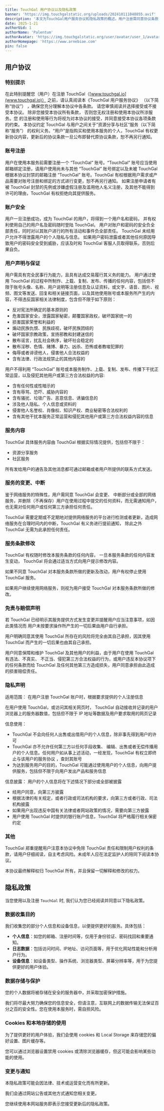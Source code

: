 ```yaml
---
title: TouchGal 用户协议以及隐私政策
banner: 'https://img.touchgalstatic.org/uploads/202410111048855.avif'
description: '本文为TouchGal用户服务协议和隐私政策的概述。用户注册需同意协议条款，账号安全由用户负责。用户需遵守法律法规，不得发布违法或侵权内容。TouchGal提供资源分享和社区服务，可能变更或中断服务。隐私政策说明收集个人信息、日志数据和设备信息的目的，数据将加密存储并采取保护措施。使用cookies和本地存储优化用户体验。协议和隐私政策可能更新，继续使用即视为接受变更。'
date: 2025-1-21
authorUid: 1
authorName: 'Palentum'
authorAvatar: 'https://img.touchgalstatic.org/user/avatar/user_1/avatar-mini.avif'
authorHomepage: 'https://www.arnebiae.com'
pin: false
---
```


## 用户协议

### 特别提示

在此特别提醒您（用户）在注册 TouchGal（[www.touchgal.io](www.touchgal.io)） 之前，请认真阅读本《TouchGal 用户服务协议》 （以下简称“协议”） ，确保您充分理解本协议中各条款。 请您审慎阅读并选择接受或不接受本协议。 除非您接受本协议所有条款， 否则您无权注册和使用本协议所涉服务。您 的注册和使用等行为将视为对本协议的接受，并同意接受本协议各项条款的约束。 本协议约定 TouchGal 与用户之间关于”资源分享与社区“服务（以下简称“服务”） 的权利义务。“用户”是指购买和使用本服务的个人，TouchGal 有权更新协议内容，更新后的协议条款一旦公布即替代原协议条款，恕不再另行通知。

### 账号注册

用户在使用本服务前需要注册一个 “TouchGal” 账号。“TouchGal” 账号应当使用邮箱绑定注册，请用户使用尚未与其他 “TouchGal” 账号绑定以及未被 TouchGal 根据本协议封禁的邮箱注册 “TouchGal” 账号。TouchGal 有权根据用户需求或产品需要对账号注册和绑定的方式进行变更，恕不再另行通知。 如果注册申请者有被 TouchGal 封禁的先例或涉嫌虚假注册及滥用他人名义注册，及其他不能得到许可的理由，TouchGal 有权拒绝向其提供服务。

### 账户安全

用户一旦注册成功，成为 TouchGal 的用户，将得到一个用户名和密码， 并有权利使用自己的用户名及密码随时登陆 TouchGal。 用户对账户和密码的安全负全部责任，同时对以其账户进行的所有活动和事件负全部责任。 TouchGal 未经用户允许不得泄露用户的个人隐私与信息。 如果用户密码泄露或者其他任何原因导致用户的密码安全受到威胁，应该及时和 TouchGal 客服人员取得联系，否则后果自负。

### 用户声明与保证

用户需具有完全民事行为能力，且具有达成交易履行其义务的能力。 用户通过使用 TouchGal 的过程中所制作、上载、复制、发布、传播的任何内容，包括但不限于账号头像、名称、用户说明等注册信息及认证资料，或文字、语音、图片、视频、图文等发送、回复和相关链接页面，以及其他使用账号或本服务所产生的内容，不得违反国家相关法律制度，包含但不限于如下原则：

- 反对宪法所确定的基本原则的
- 危害国家安全，泄露国家秘密，颠覆国家政权，破坏国家统一的
- 损害国家荣誉和利益的
- 煽动民族仇恨、民族歧视，破坏民族团结的
- 破坏国家宗教政策，宣扬邪教和封建迷信的
- 散布谣言，扰乱社会秩序，破坏社会稳定的
- 散布淫秽、色情、赌博、暴力、凶杀、恐怖或者教唆犯罪的
- 侮辱或者诽谤他人，侵害他人合法权益的
- 含有法律、行政法规禁止的其他内容的

用户不得利用 “TouchGal” 账号或本服务制作、上载、复制、发布、传播下干扰正常运营，以及侵犯其他用户或第三方合法权益的内容:

- 含有任何性或性暗示的
- 含有辱骂、恐吓、威胁内容的
- 含有骚扰、垃圾广告、恶意信息、诱骗信息的
- 涉及他人隐私、个人信息或资料的
- 侵害他人名誉权、肖像权、知识产权、商业秘密等合法权利的
- 含有其他干扰本服务正常运营和侵犯其他用户或第三方合法权益内容的信息

### 服务内容

TouchGal 具体服务内容由 TouchGal 根据实际情况提供，包括但不限于： 

- 资源分享服务
- 社区服务

所有发给用户的通告及其他消息都可通过邮箱或者用户所提供的联系方式发送。

### 服务的变更、中断

鉴于网络服务的特殊性，用户需同意 TouchGal 会变更、 中断部分或全部的网络服务，并删除（不再保存）用户在使用过程中提交的任何资料，而无需通知用户，也无需对任何用户或任何第三方承担任何责任。

TouchGal 需要定期或不定期地对提供网络服务的平台进行检测或者更新，造成网络服务在合理时间内的中断，TouchGal 有义务进行提前通知， 除此之外 TouchGal 无需为此承担任何责任。

### 服务条款修改

TouchGal 有权随时修改本服务条款的任何内容， 一旦本服务条款的任何内容发生变动， TouchGal 将会通过适当方式向用户提示修改内容。

如果不同意 TouchGal 对本服务条款所做的更新及改动，用户有权停止使用 TouchGal 服务。

如果用户继续使用网络服务，则视为用户接受 TouchGal 对本服务条款所做的修改。

### 免责与赔偿声明

若 TouchGal 已经明示其服务提供方式发生变更并提醒用户应当注意事项，如因此类情况而 用户未按要求操作所产生的一切后果由用户自行承担。

用户明确同意其使用 TouchGal 所存在的风险将完全由其自己承担，因其使用 TouchGal 而产生的一切后果也由其自己承担。

用户同意保障和维护 TouchGal 及其他用户的利益，由于用户在使用 TouchGal 有违法、不真实、 不正当、侵犯第三方合法权益的行为，或用户违反本协议项下的任何条款而给 TouchGal 及任何其他第三方造成损失，用户同意承担由此造成的损害赔偿责任。

### 隐私声明

适用范围： 在用户注册 TouchGal 账户时，根据要求提供的个人注册信息

在用户使用 TouchGal，或访问其相关网页时， TouchGal 自动接收并记录的用户浏览器上的服务器数值，包括但不限于 IP 地址等数据及用户要求取用的网页记录

信息使用：

- TouchGal 不会向任何人出售或出借用户的个人信息，除非事先得到用户的许可
- TouchGal 亦不允许任何第三方以任何手段收集、 编辑、出售或者无偿传播用户的个人信息。任何用户如从事上述活动，一经发现，TouchGal 有权立即终止与该用户的服务协议 ，查封其账号
- 为达到服务用户的目的，TouchGal 可能通过使用用户的个人信息，向用户提供服务，包括但不限于向用户发出产品和服务信息

信息披露： 用户的个人信息将在下述情况下部分或全部被披露

- 经用户同意，向第三方披露
- 根据法律的有关规定，或者行政或司法机构的要求，向第三方或者行政、司法机构披露
- 如果用户出现违反中国有关法律或者网站政策的情况，需要向第三方披露
- 用户使用 TouchGal 时提供的银行账户信息，TouchGal 将严格履行相关保密约定

### 其他

TouchGal 郑重提醒用户注意本协议中免除 TouchGal 责任和限制用户权利的条款，请用户仔细阅读，自主考虑风险。未成年人应在法定监护人的陪同下阅读本协议。

本协议最终解释权归 TouchGal 所有，并且保留一切解释和修改的权力。

## 隐私政策

当您使用以及注册 `TouchGal` 时, 我们认为您已经阅读并同意以下隐私政策。

### 数据收集目的

我们收集您的部分个人信息和设备信息，以便提供更好的服务。具体包括：

- **个人信息**：如您的邮箱、注册时间等，仅用于身份验证、密码找回和重要通知。
- **日志数据**：包括访问时间、IP地址、访问页面等，用于优化网站性能和分析用户行为。
- **设备信息**：如设备类型、操作系统、浏览器类型、屏幕分辨率等，用于为您提供更好的用户体验。

### 数据存储与保护

您的个人数据将被存储在安全的服务器中，并采取加密保护措施。

我们将尽最大努力确保您的信息安全，但请注意，互联网上的数据传输无法保证百分之百的安全性。您在使用本服务时，需自担风险。

### Cookies 和本地存储的使用

为了提供更好的用户体验，我们会使用 cookies 和 Local Storage 来存储您的偏好设置、图片缓存等。

您可以通过浏览器设置禁用 cookies 或清除浏览器缓存，但这可能会影响某些功能的使用。

### 变更与通知

本隐私政策可能会因法律、技术或运营变化而有所更新。

我们会通过网站公告或其他方式通知您相关变更。

您继续使用本网站服务即表示您接受更新后的隐私政策。

